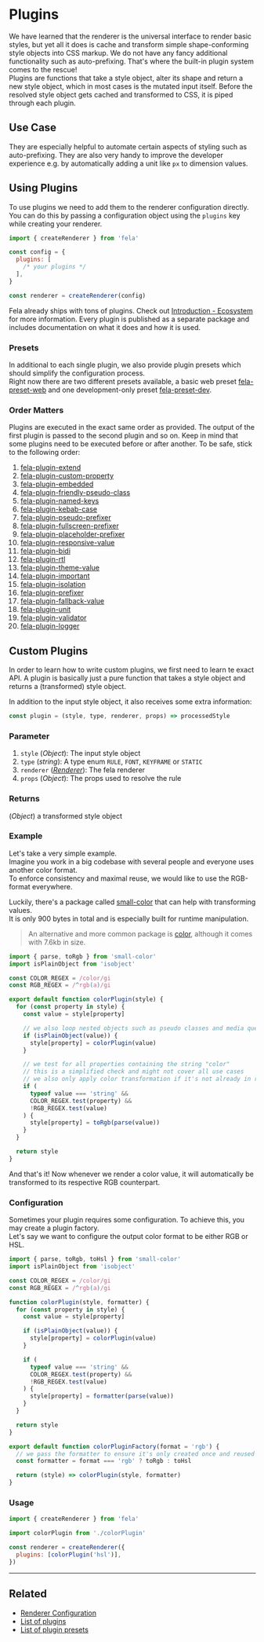# Plugins

We have learned that the renderer is the universal interface to render basic styles, but yet all it does is cache and transform simple shape-conforming style objects into CSS markup. We do not have any fancy additional functionality such as auto-prefixing. That's where the built-in plugin system comes to the rescue!<br />
Plugins are functions that take a style object, alter its shape and return a new style object, which in most cases is the mutated input itself.
Before the resolved style object gets cached and transformed to CSS, it is piped through each plugin.

## Use Case

They are especially helpful to automate certain aspects of styling such as auto-prefixing. They are also very handy to improve the developer experience e.g. by automatically adding a unit like `px` to dimension values.

## Using Plugins

To use plugins we need to add them to the renderer configuration directly. You can do this by passing a configuration object using the `plugins` key while creating your renderer.

```javascript
import { createRenderer } from 'fela'

const config = {
  plugins: [
    /* your plugins */
  ],
}

const renderer = createRenderer(config)
```

Fela already ships with tons of plugins. Check out [Introduction - Ecosystem](intro/ecosystem#plugins) for more information. Every plugin is published as a separate package and includes documentation on what it does and how it is used.

### Presets

In additional to each single plugin, we also provide plugin presets which should simplify the configuration process.<br />
Right now there are two different presets available, a basic web preset [fela-preset-web](https://github.com/robinweser/fela/tree/master/packages/fela-preset-web) and one development-only preset [fela-preset-dev](https://github.com/robinweser/fela/tree/master/packages/fela-preset-dev).

### Order Matters

Plugins are executed in the exact same order as provided. The output of the first plugin is passed to the second plugin and so on. Keep in mind that some plugins need to be executed before or after another. To be safe, stick to the following order:

1. [fela-plugin-extend](https://github.com/robinweser/fela/tree/master/packages/fela-plugin-extend)
2. [fela-plugin-custom-property](https://github.com/robinweser/fela/tree/master/packages/fela-plugin-custom-property)
3. [fela-plugin-embedded](https://github.com/robinweser/fela/tree/master/packages/fela-plugin-embedded)
4. [fela-plugin-friendly-pseudo-class](https://github.com/robinweser/fela/tree/master/packages/fela-plugin-friendly-pseudo-class)
5. [fela-plugin-named-keys](https://github.com/robinweser/fela/tree/master/packages/fela-plugin-named-keys)
6. [fela-plugin-kebab-case](https://github.com/robinweser/fela/tree/master/packages/fela-plugin-kebab-case)
7. [fela-plugin-pseudo-prefixer](https://github.com/robinweser/fela/tree/master/packages/fela-plugin-pseudo-prefixer)
8. [fela-plugin-fullscreen-prefixer](https://github.com/robinweser/fela/tree/master/packages/fela-plugin-fullscreen-prefixer)
9. [fela-plugin-placeholder-prefixer](https://github.com/robinweser/fela/tree/master/packages/fela-plugin-placeholder-prefixer)
10. [fela-plugin-responsive-value](https://github.com/robinweser/fela/tree/master/packages/fela-plugin-responsive-value)
11. [fela-plugin-bidi](https://github.com/robinweser/fela/tree/master/packages/fela-plugin-bidi)
12. [fela-plugin-rtl](https://github.com/robinweser/fela/tree/master/packages/fela-plugin-rtl)
13. [fela-plugin-theme-value](https://github.com/robinweser/fela/tree/master/packages/fela-plugin-theme-value)
14. [fela-plugin-important](https://github.com/robinweser/fela/tree/master/packages/fela-plugin-important)
15. [fela-plugin-isolation](https://github.com/robinweser/fela/tree/master/packages/fela-plugin-isolation)
16. [fela-plugin-prefixer](https://github.com/robinweser/fela/tree/master/packages/fela-plugin-prefixer)
17. [fela-plugin-fallback-value](https://github.com/robinweser/fela/tree/master/packages/fela-plugin-fallback-value)
18. [fela-plugin-unit](https://github.com/robinweser/fela/tree/master/packages/fela-plugin-unit)
19. [fela-plugin-validator](https://github.com/robinweser/fela/tree/master/packages/fela-plugin-validator)
20. [fela-plugin-logger](https://github.com/robinweser/fela/tree/master/packages/fela-plugin-logger)

## Custom Plugins

In order to learn how to write custom plugins, we first need to learn te exact API. A plugin is basically just a pure function that takes a style object and returns a (transformed) style object.

In addition to the input style object, it also receives some extra information:

```javascript
const plugin = (style, type, renderer, props) => processedStyle
```

### Parameter

1. `style` (_Object_): The input style object
2. `type` (_string_): A type enum `RULE`, `FONT`, `KEYFRAME` or `STATIC`
3. `renderer` ([_Renderer_](api/fela/renderer.md)): The fela renderer
4. `props` (_Object_): The props used to resolve the rule

### Returns

(_Object_) a transformed style object

### Example

Let's take a very simple example. <br />
Imagine you work in a big codebase with several people and everyone uses another color format.<br />
To enforce consistency and maximal reuse, we would like to use the RGB-format everywhere.

Luckily, there's a package called [small-color](https://github.com/robinweser/small-color) that can help with transforming values.<br />
It is only 900 bytes in total and is especially built for runtime manipulation.

> An alternative and more common package is [color](https://github.com/Qix-/color), although it comes with 7.6kb in size.

```javascript name=colorPlugin.js
import { parse, toRgb } from 'small-color'
import isPlainObject from 'isobject'

const COLOR_REGEX = /color/gi
const RGB_REGEX = /^rgb(a)/gi

export default function colorPlugin(style) {
  for (const property in style) {
    const value = style[property]

    // we also loop nested objects such as pseudo classes and media queries
    if (isPlainObject(value)) {
      style[property] = colorPlugin(value)
    }

    // we test for all properties containing the string "color"
    // this is a simplified check and might not cover all use cases
    // we also only apply color transformation if it's not already in rgb-format
    if (
      typeof value === 'string' &&
      COLOR_REGEX.test(property) &&
      !RGB_REGEX.test(value)
    ) {
      style[property] = toRgb(parse(value))
    }
  }

  return style
}
```

And that's it! Now whenever we render a color value, it will automatically be transformed to its respective RGB counterpart.

### Configuration

Sometimes your plugin requires some configuration. To achieve this, you may create a plugin factory.<br />
Let's say we want to configure the output color format to be either RGB or HSL.

```javascript name=colorPlugin.js
import { parse, toRgb, toHsl } from 'small-color'
import isPlainObject from 'isobject'

const COLOR_REGEX = /color/gi
const RGB_REGEX = /^rgb(a)/gi

function colorPlugin(style, formatter) {
  for (const property in style) {
    const value = style[property]

    if (isPlainObject(value)) {
      style[property] = colorPlugin(value)
    }

    if (
      typeof value === 'string' &&
      COLOR_REGEX.test(property) &&
      !RGB_REGEX.test(value)
    ) {
      style[property] = formatter(parse(value))
    }
  }

  return style
}

export default function colorPluginFactory(format = 'rgb') {
  // we pass the formatter to ensure it's only created once and reused
  const formatter = format === 'rgb' ? toRgb : toHsl

  return (style) => colorPlugin(style, formatter)
}
```

### Usage

```javascript name=renderer.js
import { createRenderer } from 'fela'

import colorPlugin from './colorPlugin'

const renderer = createRenderer({
  plugins: [colorPlugin('hsl')],
})
```

---

## Related

- [Renderer Configuration](advanced/renderer-configuration)
- [List of plugins](intro/ecosystem#plugins)
- [List of plugin presets](intro/ecosystem/plugin-presets)
